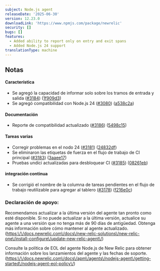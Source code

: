 ```yaml
---
subject: Node.js agent
releaseDate: '2025-06-30'
version: 12.23.0
downloadLink: 'https://www.npmjs.com/package/newrelic'
security: []
bugs: []
features:
  - Added ability to report only on entry and exit spans
  - Added Node.js 24 support
translationType: machine
---
```


## Notas

#### Característica

* Se agregó la capacidad de informar solo sobre los tramos de entrada y salida ([#3184](https://github.com/newrelic/node-newrelic/pull/3184)) ([1f909d3](https://github.com/newrelic/node-newrelic/commit/1f909d389f790733c8787a9db8b0ee71c26bb5ed))
* Se agregó compatibilidad con Node.js 24 ([#3080](https://github.com/newrelic/node-newrelic/pull/3080)) ([a538c2a](https://github.com/newrelic/node-newrelic/commit/a538c2a5e23b96be40fa3c014e60b912f695423e))

#### Documentación

* Reporte de compatibilidad actualizado ([#3186](https://github.com/newrelic/node-newrelic/pull/3186)) ([5498c15](https://github.com/newrelic/node-newrelic/commit/5498c15bb6cf3329fe50595da46ab4f2b1385170))

#### Tareas varias

* Corregir problemas en el nodo 24 ([#3181](https://github.com/newrelic/node-newrelic/pull/3181)) ([24832df](https://github.com/newrelic/node-newrelic/commit/24832df2984df960a4e44375525a8127a00a637c))
* Se eliminaron las etiquetas de fuerza en el flujo de trabajo de CI principal ([#3183](https://github.com/newrelic/node-newrelic/pull/3183)) ([3aaee17](https://github.com/newrelic/node-newrelic/commit/3aaee17586f817ae1a2ab0573570a740bd6397ef))
* Pruebas undici actualizadas para desbloquear CI ([#3185](https://github.com/newrelic/node-newrelic/pull/3185)) ([08261eb](https://github.com/newrelic/node-newrelic/commit/08261ebcdbafdb625a451f4ccec9b0cba7641cc2))

#### integración continua

* Se corrigió el nombre de la columna de tareas pendientes en el flujo de trabajo reutilizable para agregar al tablero ([#3178](https://github.com/newrelic/node-newrelic/pull/3178)) ([f216e0c](https://github.com/newrelic/node-newrelic/commit/f216e0c48adf0291bfa38b3edbb04c9dcc96f92c))

### Declaración de apoyo:

Recomendamos actualizar a la última versión del agente tan pronto como esté disponible. Si no puede actualizar a la última versión, actualice su agente a una versión que no tenga más de 90 días de antigüedad. Obtenga más información sobre cómo mantener al agente actualizado. ([https:\\/\\/docs.newrelic.com\\/docs\\/new-relic-solutions\\/new-relic-one\\/install-configure\\/update-new-relic-agent\\/](https://docs.newrelic.com/docs/new-relic-solutions/new-relic-one/install-configure/update-new-relic-agent/))

Consulte la política de EOL del agente Node.js de New Relic para obtener información sobre los lanzamientos del agente y las fechas de soporte. ([https:\\/\\/docs.newrelic.com\\/docs\\/apm\\/agents\\/nodejs-agent\\/getting-started\\/nodejs-agent-eol-policy\\/](https://docs.newrelic.com/docs/apm/agents/nodejs-agent/getting-started/nodejs-agent-eol-policy/))